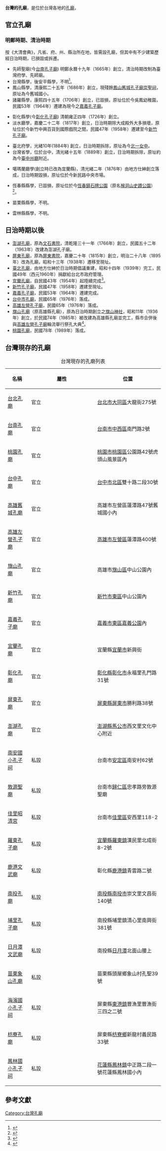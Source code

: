 '''台灣的孔廟'''，是位於台灣各地的[[孔廟|孔廟]]，

==官立孔廟==
===明鄭時期、清治時期===
按《大清會典》，凡省、府、州、縣治所在地，皆需設孔廟，但其中有不少建築歷經日治時期，已損毀或拆遷。

*先師聖廟(今[[台南孔子廟|台南孔子廟]]) 明鄭永曆十九年（1665年）創立，清治時期改制為臺灣府學、先師廟。
*台灣縣學，後安平縣學，不明<ref>{{cite web |author=葉憲峻 |title=臺灣府儒學 |url=http://terms.naer.edu.tw/detail/1313314/?index=72 |work=教育大辭書 |accessdate=2014-10-31 |archive-date=2019-05-15 |archive-url=https://web.archive.org/web/20190515113518/http://terms.naer.edu.tw/detail/1313314/?index=72 |dead-url=no }}</ref>。
*鳳山縣學，清康熙二十五年（1686年）創立，現殘餘[[鳳山舊城孔子廟崇聖祠|鳳山舊城孔子廟崇聖祠]]，原址為今舊城國小。
*諸羅縣學，康熙四十五年（1706年）創立，已毀損，原址位於今吳鳳幼稚園，民國53年（1964年）遷建為現今之[[嘉義孔子廟|嘉義孔子廟]]。

*彰化縣學(今[[彰化孔子廟|彰化孔子廟]]) 清朝雍正四年（1726年）創立。
*淡水廳學，嘉慶二十二年（1817年）創立，日治時期除大成殿外大多損壞，原址位於今新竹中興百貨到國際戲院之間，民國47年（1958年）遷建至今[[新竹孔子廟|新竹孔子廟]]。

*臺北府學，光緒10年(1884年) 創立，日治時期拆除，原址為今[[北一女中|北一女中]]。
*台灣省學，位於台中，清光緒十五年（1889年）創立，日治時期拆除，原址約為今[[臺中州廳|臺中州廳]]附近。

*噶瑪蘭廳學(創立時已改為宜蘭縣)，清光緒二年（1876年）由地方仕紳創立落成，日治時期毀損，原址位於今新民路中央市場。

*恆春縣縣學，已毀損，原址位於今[[恆春鎮石牌公園|恆春鎮石牌公園]]（原名[[猴洞山史蹟公園|猴洞山史蹟公園]]）<ref>{{cite news |author=蔡宗憲 |title=恆春孔廟遺址 致遠師生認養 |url=http://news.ltn.com.tw/news/local/paper/338792 |accessdate=2014-10-31 |newspaper=自由時報 |date=2009-09-28 |archive-date=2019-05-16 |archive-url=https://web.archive.org/web/20190516033558/https://news.ltn.com.tw/news/local/paper/338792 |dead-url=no }}</ref>。

*苗栗縣縣學，不明。

*雲林縣縣學，不明。

==日治時期以後==
*[[澎湖孔廟|澎湖孔廟]]，原為[[文石書院|文石書院]]，清乾隆三十一年（1766年）創立，民國五十二年（1963年）改建為澎湖孔子廟。
*[[屏東孔廟|屏東孔廟]]，原為[[屏東書院|屏東書院]]，嘉慶二十年（1815年）創立，明治二十八年（1895年）改為孔廟，昭和十三年（1938年）遷移至現址。
*[[臺北孔廟|臺北孔廟]]，由地方仕紳於日治時期倡議重建，昭和十四年（1939年）完工，民國49年（西元1960年）捐獻給台北市政府管理。
*[[宜蘭孔廟|宜蘭孔廟]]，自民國43年（1954年）起陸續完成<ref>{{cite web |title=宜蘭孔子廟 歷史沿革 |url=http://confucius.culture.tw/temple/temple12_1.htm |publisher=[[中華民國文化部|中華民國文化部]] |work=孔廟文化資訊網 |accessdate=2014-10-31 |archive-date=2019-05-14 |archive-url=https://web.archive.org/web/20190514235407/http://confucius.culture.tw/temple/temple12_1.htm |dead-url=yes }}</ref>。
*[[新竹孔子廟|新竹孔子廟]]，民國47年（1958年）遷建至現址。
*[[嘉義孔子廟|嘉義孔子廟]]，民國53年（1964年）遷建完成。
*[[台中市孔廟|台中市孔廟]]，民國65年（1976年）落成。
*[[高雄左營孔子廟|高雄左營孔子廟]]，民國65年（1976年）落成。
*[[旗山孔廟|旗山孔廟]]（原高雄縣孔廟），原為日治時期創立之[[旗山神社|旗山神社]]，昭和11年（1936年）創立，於民國74年（1985年）被改建為高雄縣孔廟並完工，縣市合併後與[[高雄左營孔子廟|高雄左營孔子廟]]輪流舉行祭孔大典<ref>{{cite news |author=劉智維 |title=這里最至聖：全台最大孔廟 在湄州里 |url=http://www.appledaily.com.tw/appledaily/article/headline/20131119/35447712/ |accessdate=2014-10-31 |publisher=蘋果日報 |date=2013-11-19 |archive-date=2016-03-04 |archive-url=https://web.archive.org/web/20160304095809/http://www.appledaily.com.tw/appledaily/article/headline/20131119/35447712/ |dead-url=no }}</ref>。
*[[桃園孔廟|桃園孔廟]]，民國78年（1989年）落成。

==台灣現存的孔廟==
{| class="wikitable"
|+ 台灣現存的孔廟列表
!width=15%| 名稱
! 屬性
! 位置
|-
| [[台北孔廟|台北孔廟]]
| 官立
| [[台北市|台北市]][[大同區_(臺北市)|大同區]]大龍街275號
|-
| [[台南孔廟|台南孔廟]]
| 官立
| [[台南市|台南市]][[中西區_(臺南市)|中西區]]南門路2號
|-
| [[桃園孔廟|桃園孔廟]]
| 官立
| [[桃園市|桃園市]][[桃園區|桃園區]]公園路42號虎頭山風景區內 
|-
| [[台中孔廟|台中孔廟]]
| 官立
| [[台中市|台中市]][[北區_(臺中市)|北區]]雙十路二段30號
|-	
| [[高雄舊城孔廟|高雄舊城孔廟]]
| 官立
| 高雄市左營區蓮潭路47號舊城國小內
|-
| [[高雄左營孔子廟|高雄左營孔子廟]]
| 官立
| [[高雄市|高雄市]][[左營區|左營區]]蓮潭路400號 
|-
| [[旗山孔廟|旗山孔廟]]
| 官立
| 高雄市[[旗山區|旗山區]]中山公園內
|-
| [[新竹孔廟|新竹孔廟]]
| 官立
| [[新竹市|新竹市]][[東區_(新竹市)|東區]]中山公園內 
|-
| [[嘉義孔子廟|嘉義孔子廟]]
| 官立
| [[嘉義市|嘉義市]][[東區_(嘉義市)|東區]][[嘉義公園|嘉義公園]]內
|-
| [[宜蘭孔廟|宜蘭孔廟]]
| 官立
| 宜蘭縣[[宜蘭市|宜蘭市]]新興街   
|-
| [[彰化孔廟|彰化孔廟]]
| 官立
| [[彰化縣|彰化縣]][[彰化市|彰化市]]永福里孔門路31號
|-	
| [[屏東孔廟|屏東孔廟]]
| 官立
| [[屏東縣|屏東縣]][[屏東市|屏東市]]勝利路38號	 
|-
| [[澎湖孔廟|澎湖孔廟]]
| 官立
| [[澎湖縣|澎湖縣]][[馬公市|馬公市]]西文里文化中心附近	
|-
| [[南安國小孔子祠|南安國小孔子祠]]
| 私設
| 台南市[[安定區_(臺南市)|安定區]]南安村62號 	
|-
| [[敦源聖廟|敦源聖廟]]
| 私設
| 台南市[[歸仁區|歸仁區]]忠孝路旁敦源聖廟
|-
| [[佳里昭清宮|佳里昭清宮]]
| 私設
| 台南市[[佳里區|佳里區]]安西里118-2
|-
| [[羅東孔子廟|羅東孔子廟]]
| 私設
| [[宜蘭縣|宜蘭縣]][[羅東鎮_(台灣)|羅東鎮]]漢民里北成街8-2號 
|-
| [[鹿港文武廟|鹿港文武廟]]
| 私設
| 彰化縣[[鹿港鎮|鹿港鎮]]青雲路二號 
|-
| [[南投孔廟|南投孔廟]]
| 私設
| [[南投縣|南投縣]][[南投市|南投市]]崇文里文昌街140號
|-
| [[埔里孔子廟|埔里孔子廟]]
| 私設
| 南投縣埔里鎮清心里南興街381號
|-
| [[日月潭文武廟|日月潭文武廟]]
| 私設
| 南投縣[[日月潭|日月潭]]北面山腰上
|-
| [[苗栗象山孔廟|苗栗象山孔廟]]
| 私設
| 苗栗縣頭屋鄉象山村孔聖39號
|-
| [[海濱國小孔子祠|海濱國小孔子祠]]
| 私設
| 屏東縣[[東港鎮_(台灣)|東港鎮]]豐漁里豐漁街三四之二號 
|-
| [[枋寮孔廟|枋寮孔廟]]
| 私設
| 屏東縣[[枋寮鄉|枋寮鄉]]新龍村義民路33號
|-
| [[鳳林國小孔子祠|鳳林國小孔子祠]]
| 私設
| [[花蓮縣|花蓮縣]][[鳳林鎮_(台灣)|鳳林鎮]]中正路二段一號花蓮縣鳳林國小內 	
|}

==參考文獻==
{{Reflist}}

{{台灣的孔廟}}
{{孔庙}}
[[Category:台灣孔廟|Category:台灣孔廟]]